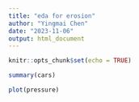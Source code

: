 ```yaml
---
title: "eda for erosion"
author: "Yingmai Chen"
date: "2023-11-06"
output: html_document
---
```


```r
knitr::opts_chunk$set(echo = TRUE)
```


```r
summary(cars)
```


```r
plot(pressure)
```
